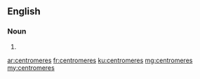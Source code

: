==English==

===Noun===
{{head|en|plural}}

# {{plural of|centromere|lang=en|nocat=1}}

[[ar:centromeres]]
[[fr:centromeres]]
[[ku:centromeres]]
[[mg:centromeres]]
[[my:centromeres]]